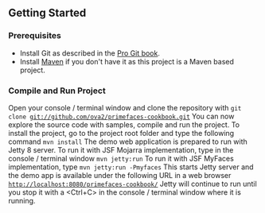 == Getting Started ==

=== Prerequisites ===

* Install Git as described in the [http://git-scm.com/book/en/Getting-Started-Installing-Git Pro Git book].
* Install [http://maven.apache.org/ Maven] if you don't have it as this project is a Maven based project.

=== Compile and Run Project ===

Open your console / terminal window and clone the repository with
<code>
git clone git://github.com/ova2/primefaces-cookbook.git
</code>
You can now explore the source code with samples, compile and run the project. To install the project, go to the project root folder and type the following command
<code>
mvn install
</code>
The demo web application is prepared to run with Jetty 8 server. To run it with JSF Mojarra implementation, type in the console / terminal window
<code>
mvn jetty:run
</code>
To run it with JSF MyFaces implementation, type
<code>
mvn jetty:run -Pmyfaces
</code>
This starts Jetty server and the demo app is available under the following URL in a web browser
<code>
http://localhost:8080/primefaces-cookbook/
</code>
Jetty will continue to run until you stop it with a <Ctrl+C> in the console / terminal window where it is running.